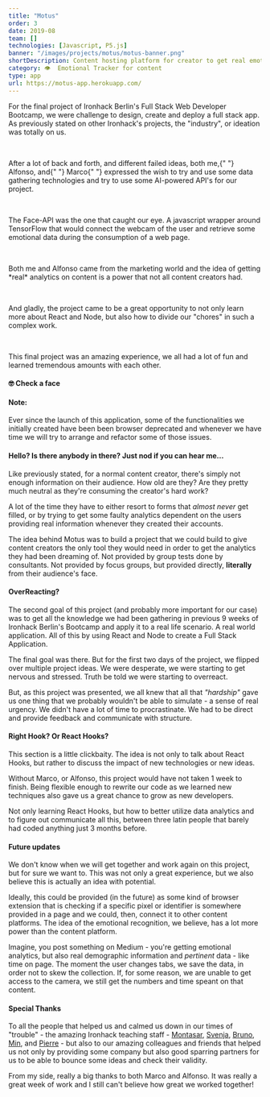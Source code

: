 ```yaml
---
title: "Motus"
order: 3
date: 2019-08
team: []
technologies: [Javascript, P5.js]
banner: "/images/projects/motus/motus-banner.png"
shortDescription: Content hosting platform for creator to get real emotional and demographic information on their fans.
category: 👁️  Emotional Tracker for content
type: app
url: https://motus-app.herokuapp.com/
---
```


<TLDR>
  <p>
    For the final project of Ironhack Berlin's Full Stack Web Developer
    Bootcamp, we were challenge to design, create and deploy a full stack app.
    As previously stated on other Ironhack's projects, the "industry", or
    ideation was totally on us.
  </p>
  <br />
  <p>
    After a lot of back and forth, and different failed ideas, both me,{" "}
    <DecoratedLink href="https://github.com/fonsogms">Alfonso</DecoratedLink>,
    and{" "}
    <DecoratedLink href="https://github.com/marcoaccardi">Marco</DecoratedLink>{" "}
    expressed the wish to try and use some data gathering technologies and try
    to use some AI-powered API's for our project.
  </p>
  <br />
  <p>
    The Face-API was the one that caught our eye. A javascript wrapper around
    TensorFlow that would connect the webcam of the user and retrieve some
    emotional data during the consumption of a web page.
  </p>
  <br />
  <p>
    Both me and Alfonso came from the marketing world and the idea of getting
    *real* analytics on content is a power that not all content creators had.
  </p>
  <br />
  <p>
    And gladly, the project came to be a great opportunity to not only learn
    more about React and Node, but also how to divide our "chores" in such a
    complex work.
  </p>
  <br />
  <p>
    This final project was an amazing experience, we all had a lot of fun and
    learned tremendous amounts with each other.
  </p>
</TLDR>

#### <EmojiWrapper>🤓️</EmojiWrapper> Check a face

#### Note:

Ever since the launch of this application, some of the functionalities we initially created have been been browser deprecated and whenever we have time we will try to arrange and refactor some of those issues.

#### Hello? Is there anybody in there? Just nod if you can hear me...

Like previously stated, for a normal content creator, there's simply not enough information on their audience. How old are they? Are they pretty much neutral as they're consuming the creator's hard work?

A lot of the time they have to either resort to forms that _almost never_ get filled, or by trying to get some faulty analytics dependent on the users providing real information whenever they created their accounts.

The idea behind Motus was to build a project that we could build to give content creators the only tool they would need in order to get the analytics they had been dreaming of. Not provided by group tests done by consultants. Not provided by focus groups, but provided directly, **literally** from their audience's face.

#### OverReacting?

The second goal of this project (and probably more important for our case) was to get all the knowledge we had been gathering in previous 9 weeks of Ironhack Berlin's Bootcamp and apply it to a real life scenario. A real world application. All of this by using React and Node to create a Full Stack Application.

The final goal was there. But for the first two days of the project, we flipped over multiple project ideas. We were desperate, we were starting to get nervous and stressed. Truth be told we were starting to overreact.

But, as this project was presented, we all knew that all that _"hardship"_ gave us one thing that we probably wouldn't be able to simulate - a sense of real urgency. We didn't have a lot of time to procrastinate. We had to be direct and provide feedback and communicate with structure.

#### Right Hook? Or React Hooks?

This section is a little clickbaity. The idea is not only to talk about React Hooks, but rather to discuss the impact of new technologies or new ideas.

Without Marco, or Alfonso, this project would have not taken 1 week to finish. Being flexible enough to rewrite our code as we learned new techniques also gave us a great chance to grow as new developers.

Not only learning React Hooks, but how to better utilize data analytics and to figure out communicate all this, between three latin people that barely had coded anything just 3 months before.

#### Future updates

We don't know when we will get together and work again on this project, but for sure we want to. This was not only a great experience, but we also believe this is actually an idea with potential.

Ideally, this could be provided (in the future) as some kind of browser extension that is checking if a specific pixel or identifier is somewhere provided in a page and we could, then, connect it to other content platforms. The idea of the emotional recognition, we believe, has a lot more power than the content platform.

Imagine, you post something on Medium - you're getting emotional analytics, but also real demographic information and _pertinent_ data - like time on page. The moment the user changes tabs, we save the data, in order not to skew the collection. If, for some reason, we are unable to get access to the camera, we still get the numbers and time speant on that content.

#### Special Thanks

To all the people that helped us and calmed us down in our times of "trouble" - the amazing Ironhack teaching staff - [Montasar](https://github.com/mjarraya), [Svenja](https://github.com/Svemakawe), [Bruno](https://github.com/brudolce), [Min](https://github.com/angminsheng), and [Pierre](https://github.com/pierreportal) - but also to our amazing colleagues and friends that helped us not only by providing some company but also good sparring partners for us to be able to bounce some ideas and check their validity.

From my side, really a big thanks to both Marco and Alfonso. It was really a great week of work and I still can't believe how great we worked together!
